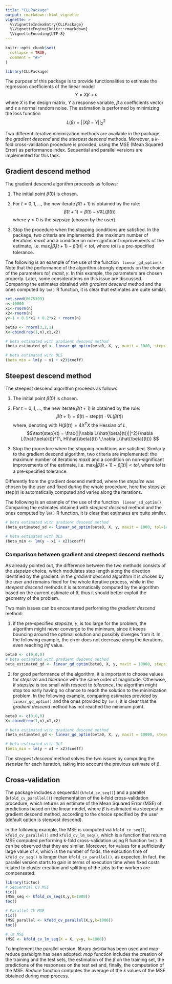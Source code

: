```yaml
---
title: "CLLPackage"
output: rmarkdown::html_vignette
vignette: >
  %\VignetteIndexEntry{CLLPackage}
  %\VignetteEngine{knitr::rmarkdown}
  \VignetteEncoding{UTF-8}
---
```


```r
knitr::opts_chunk$set(
  collapse = TRUE,
  comment = "#>"
)
```

```r
library(CLLPackage)
```

The purpose of this package is to provide functionalities to estimate the regression coefficients of the linear model
$$Y = X\beta+\varepsilon$$
where $X$ is the design matrix, $Y$ a response variable, $\beta$ a coefficients vector and $\varepsilon$ a normal random noise. The estimation is performed by minimizing the loss function 
$$L(\beta)=||X\beta-Y||_2^2$$

Two different iterative minimization methods are available in the package, the $\textit{gradient descend}$ and the $\textit{steepest descend}$ methods. Moreover, a $k$-fold cross-validation procedure is provided, using the MSE (Mean Squared Error) as performance index. Sequential and parallel versions are implemented for this task.


## Gradient descend method
The gradient descend algorithm proceeds as follows:

1. The initial point $\hat{\beta}(0)$ is chosen.

2. For $t=0,1,\ldots$, the new iterate $\hat{\beta}(t+1)$ is obtained by the rule:
  $$\hat{\beta}(t+1) = \hat{\beta}(t) -\gamma \nabla L(\hat{\beta}(t))
  $$
  where $\gamma>0$ is the $\textit{stepsize}$ (chosen by the user).
  
3. Stop the procedure when the stopping conditions are satisfied. In the package, two criteria are implemented: the maximum number of iterations $\textit{maxit}$ and a condition on non-significant improvements of the estimate, i.e. $\max_i|\hat{\beta}_i(t+1) - \hat{\beta}_i(t)|< tol$, where $\textit{tol}$ is a pre-specified tolerance.

The following is an example of the use of the function $\texttt{ linear_gd_optim()}$. Note that the performance of the algorithm strongly depends on the choice of the parameters $\textit{tol, maxit}, \gamma$. In this example, the parameters are chosen properly. Later, some considerations on this issue are discussed. Comparing the estimates obtained with $\textit{gradient descend}$ method and the ones computed by $\texttt{lm()}$ R function, it is clear that estimates are quite similar.

```r
set.seed(8675309)
n<-10000
x1<-rnorm(n)
x2<-rnorm(n)
y<-1 + 0.5*x1 + 0.2*x2 + rnorm(n)

beta0 <- rnorm(3,2,1)
X<-cbind(rep(1,n),x1,x2)

# beta estimated with gradient descend method
(beta_estimated_gd <- linear_gd_optim(beta0, X, y, maxit = 1000, stepsize = 1e-5, tol=1e-5))

# beta estimated with OLS
(beta_min = lm(y ~ x1 + x2)$coeff)
```





## Steepest descend method
The steepest descend algorithm proceeds as follows:

1. The initial point $\hat{\beta}(0)$ is chosen.

2. For $t=0,1,\ldots$, the new iterate $\hat{\beta}(t+1)$ is obtained by the rule:
  $$\hat{\beta}(t+1) = \hat{\beta}(t) -\text{step}(t) \cdot \nabla L(\hat{\beta}(t))
  $$
  where, denoting with $H(\hat{\beta}(t)) = 4X^T X$ the Hessian of $L$, 
  $$\text{step}(t) = \frac{||\nabla L(\hat{\beta}(t))||^2}{\nabla L(\hat{\beta}(t))^T\, H(\hat{\beta}(t)) \,\nabla L(\hat{\beta}(t))}
  $$ 
  
3. Stop the procedure when the stopping conditions are satisfied. Similarly to the gradient descend algorithm, two criteria are implemented: the maximum number of iterations $\textit{maxit}$ and a condition on non-significant improvements of the estimate, i.e. $\max_i|\hat{\beta}_i(t+1) - \hat{\beta}_i(t)|< tol$, where $\textit{tol}$ is a pre-specified tolerance.

Differently from the gradient descend method, where the  $\textit{stepsize}$ was chosen by the user and fixed during the whole procedure, here the stepsize $\text{step}(t)$ is automatically computed and varies along the iterations.

The following is an example of the use of the function $\texttt{ linear_sd_optim()}$. Comparing the estimates obtained with $\textit{steepest descend}$ method and the ones computed by $\texttt{lm()}$ R function, it is clear that estimates are quite similar.

```r
# beta estimated with gradient descend method
(beta_estimated_sd <- linear_sd_optim(beta0, X, y, maxit = 1000, tol=1e-4))

# beta estimated with OLS
(beta_min <- lm(y ~ x1 + x2)$coeff)
```

### Comparison between gradient and steepest descend methods
As already pointed out, the difference between the two methods consists of the $\textit{stepsize}$ choice, which modulates step length along the direction identified by the gradient: in the $\textit{gradient descend}$ algorithm it is chosen by the user and remains fixed for the whole iterative process, while in the $\textit{steepest descend}$ methods it is automatically computed by the algorithm based on the current estimate of $\beta$, thus it should better exploit the geometry of the problem.

Two main issues can be encountered performing the $\textit{gradient descend}$ method:

1. if the pre-specified $\textit{stepsize}$, $\gamma$, is too large for the problem, the algorithm might never converge to the minimum, since it keeps bouncing around the optimal solution and possibly diverges from it. In the following example, the error does not decrease along the iterations, even reaching $Inf$ value.


```r
beta0 <- c(0,0,0)
# beta estimated with gradient descend method
beta_estimated_gd <- linear_gd_optim(beta0, X, y, maxit = 10000, stepsize = 1e-2, tol=1e-2)

```

2. for good performance of the algorithm, it is important to choose values for $stepsize$ and $tolerance$ with the same order of magnitude. Otherwise, if $stepsize$ is too small with respect to $tolerance$, the algorithm might stop too early having no chance to reach the solution to the minimization problem. In the following example, comparing estimates provided by $\texttt{linear_gd_optim()}$ and the ones provided by $\texttt{lm()}$, it is clear that the $\textit{gradient descend}$ method has not reached the minimum point.

```r
beta0 <- c(0,0,0)
X<-cbind(rep(1,n),x1,x2)

# beta estimated with gradient descend method
(beta_estimated_gd <- linear_gd_optim(beta0, X, y, maxit = 10000, stepsize = 1e-6, tol=1e-2))

# beta estimated with OLS
(beta_min = lm(y ~ x1 + x2)$coeff)

```

The $\textit{steepest descend}$ method solves the two issues by computing the $stepsize$ for each iteration, taking into account the previous estimate of $\beta$.



## Cross-validation
The package includes a sequential ($\texttt{kfold_cv_seq()}$) and a parallel ($\texttt{kfold_cv_parallel()}$) implementation of the k-fold cross-validation procedure, which returns an estimate of the Mean Squared Error (MSE) of predictions based on the linear model, where $\beta$ is estimated via steepest or gradient descend method, according to the choice specified by the user (default option is steepest descend). 

In the following example, the MSE is computed via $\texttt{kfold_cv_seq()}$, $\texttt{kfold_cv_parallel()}$ and $\texttt{kfold_cv_lm_seq()}$, which is a function that returns MSE computed performing k-fold cross-validation using R function $\texttt{lm()}$. It can be observed that they are similar. Moreover, for values for a sufficiently large value of $k$, which is the number of folds, the execution time of $\texttt{kfold_cv_seq()}$ is longer than $\texttt{kfold_cv_parallel()}$, as expected. In fact, the parallel version starts to gain in terms of execution time when fixed costs related to cluster creation and splitting of the jobs to the workers are compensated.

```r
library(tictoc)
# Sequential CV MSE
tic()
(MSE_seq <- kfold_cv_seq(X,y,k=1000))
toc()

# Parallel CV MSE
tic()
(MSE_parallel <- kfold_cv_parallel(X,y,k=1000))
toc()

# lm MSE
(MSE <- kfold_cv_lm_seq(X = X, y=y, k=1000))

```
To implement the parallel version, library $\texttt{doSNOW}$ has been used and map-reduce paradigm has been adopted: $map$ function includes the creation of the training and the test sets, the estimation of the $\beta$ on the training set, the predictions of the responses on the test set and, finally, the computation of the MSE. $Reduce$ function  computes the average of the $k$ values of the MSE obtained during $map$ process.

